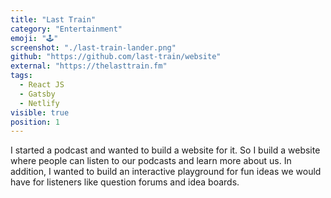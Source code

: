 ```yaml
---
title: "Last Train"
category: "Entertainment"
emoji: "🕹️"
screenshot: "./last-train-lander.png"
github: "https://github.com/last-train/website"
external: "https://thelasttrain.fm"
tags:
  - React JS
  - Gatsby
  - Netlify
visible: true
position: 1
---
```


I started a podcast and wanted to build a website for it. So I build a website where people can listen to our podcasts and learn more about us. In addition, I wanted to build an <span className="highlighted">interactive playground</span> for fun ideas we would have for listeners like <span className="highlighted">question forums</span> and <span className="highlighted">idea boards</span>.
